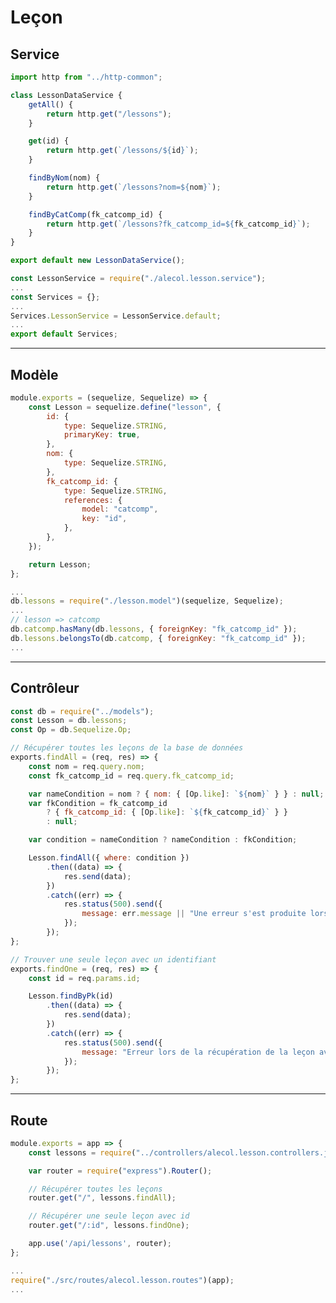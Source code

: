 # Leçon

## Service

```js title="./src/services/alecol.lesson.service.js"
import http from "../http-common";

class LessonDataService {
    getAll() {
        return http.get("/lessons");
    }

    get(id) {
        return http.get(`/lessons/${id}`);
    }

    findByNom(nom) {
        return http.get(`/lessons?nom=${nom}`);
    }

    findByCatComp(fk_catcomp_id) {
        return http.get(`/lessons?fk_catcomp_id=${fk_catcomp_id}`);
    }
}

export default new LessonDataService();
```

```js title="./src/services/index.js"
const LessonService = require("./alecol.lesson.service");
...
const Services = {};
...
Services.LessonService = LessonService.default;
...
export default Services;
```

-----

## Modèle

```js title="./src/models/lesson.model.js"
module.exports = (sequelize, Sequelize) => {
    const Lesson = sequelize.define("lesson", {
        id: {
            type: Sequelize.STRING,
            primaryKey: true,
        },
        nom: {
            type: Sequelize.STRING,
        },
        fk_catcomp_id: {
            type: Sequelize.STRING,
            references: {
                model: "catcomp",
                key: "id",
            },
        },
    });

    return Lesson;
};
```

```js title="./src/models/index.js"
...
db.lessons = require("./lesson.model")(sequelize, Sequelize);
...
// lesson => catcomp
db.catcomp.hasMany(db.lessons, { foreignKey: "fk_catcomp_id" });
db.lessons.belongsTo(db.catcomp, { foreignKey: "fk_catcomp_id" });
...
```

-----

## Contrôleur

```js title="./src/controllers/alecol.lesson.controllers.js"
const db = require("../models");
const Lesson = db.lessons;
const Op = db.Sequelize.Op;

// Récupérer toutes les leçons de la base de données
exports.findAll = (req, res) => {
    const nom = req.query.nom;
    const fk_catcomp_id = req.query.fk_catcomp_id;

    var nameCondition = nom ? { nom: { [Op.like]: `${nom}` } } : null;
    var fkCondition = fk_catcomp_id
        ? { fk_catcomp_id: { [Op.like]: `${fk_catcomp_id}` } }
        : null;

    var condition = nameCondition ? nameCondition : fkCondition;

    Lesson.findAll({ where: condition })
        .then((data) => {
            res.send(data);
        })
        .catch((err) => {
            res.status(500).send({
                message: err.message || "Une erreur s'est produite lors de la récupération des leçons.",
            });
        });
};

// Trouver une seule leçon avec un identifiant
exports.findOne = (req, res) => {
    const id = req.params.id;

    Lesson.findByPk(id)
        .then((data) => {
            res.send(data);
        })
        .catch((err) => {
            res.status(500).send({
                message: "Erreur lors de la récupération de la leçon avec l'id=" + id,
            });
        });
};
```

-----

## Route

```js title="./src/routes/alecol.lesson.routes.js"
module.exports = app => {
    const lessons = require("../controllers/alecol.lesson.controllers.js");

    var router = require("express").Router();

    // Récupérer toutes les leçons
    router.get("/", lessons.findAll);

    // Récupérer une seule leçon avec id
    router.get("/:id", lessons.findOne);

    app.use('/api/lessons', router);
};
```

```js title="server.js"
...
require("./src/routes/alecol.lesson.routes")(app);
...
```